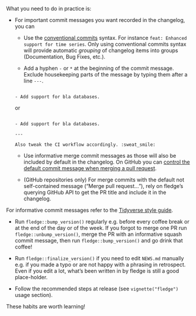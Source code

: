 
What you need to do in practice is:

- For important commit messages you want recorded in the changelog, you can

    - Use the [conventional commits](https://www.conventionalcommits.org/en/v1.0.0/) syntax. For instance `feat: Enhanced support for time series`. Only using conventional commits syntax will provide automatic *grouping* of changelog items into groups (Documentation, Bug Fixes, etc.).

     - Add a hyphen `-` or `*` at the beginning of the commit message.  Exclude housekeeping parts of the message by typing them after a line `---`.
    
    ```text
    
    - Add support for bla databases.
    
    ```
    
    or 
    
    ```text
    
    - Add support for bla databases.
    
    ---
    
    Also tweak the CI workflow accordingly. :sweat_smile:
    
    ```
    
    - Use informative merge commit messages as those will also be included by default in the changelog. On GitHub you can [control the default commit message when merging a pull request](https://github.blog/changelog/2022-08-23-new-options-for-controlling-the-default-commit-message-when-merging-a-pull-request/).
    
    - (GitHub repositories only) For merge commits with the default not self-contained message ("Merge pull request..."), rely on fledge's querying GitHub API to get the PR title and include it in the changelog.

For informative commit messages refer to the [Tidyverse style guide](https://style.tidyverse.org/news.html).

- Run `fledge::bump_version()` regularly e.g. before every coffee break or at the end of the day or of the week. If you forgot to merge one PR run `fledge::unbump_version()`, merge the PR with an informative squash commit message, then run `fledge::bump_version()` and go drink that coffee!

- Run `fledge::finalize_version()` if you need to edit `NEWS.md` manually e.g. if you made a typo or are not happy with a phrasing in retrospect. Even if you edit a lot, what's been written in by fledge is still a good place-holder.

- Follow the recommended steps at release (see `vignette("fledge")` usage section).

These habits are worth learning!
